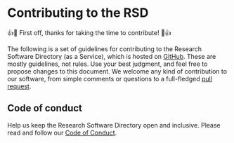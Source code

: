 
# Contributing to the RSD

:+1::tada: First off, thanks for taking the time to contribute! :tada::+1:

The following is a set of guidelines for contributing to the Research Software Directory (as a Service), which is hosted on [GitHub](https://github.com/research-software-directory/RSD-as-a-service).
These are mostly guidelines, not rules. Use your best judgment, and feel free to propose changes to this document.
We welcome any kind of contribution to our software, from simple comments or questions to a full-fledged [pull request](https://help.github.com/articles/about-pull-requests/).

<DocCardList />

## Code of conduct

Help us keep the Research Software Directory open and inclusive. Please read and follow our [Code of Conduct](https://github.com/research-software-directory/RSD-as-a-service/blob/main/CODE_OF_CONDUCT.md).

